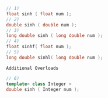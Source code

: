 ```cpp
// 1)
float sinh ( float num );
// 2)
double sinh ( double num );
// 3)
long double sinh ( long double num );
// 4)
float sinhf( float num );
// 5)
long double sinhl( long double num );
```

`Additional Overloads`

```cpp
// 6)
template< class Integer >
double sinh ( Integer num );
```